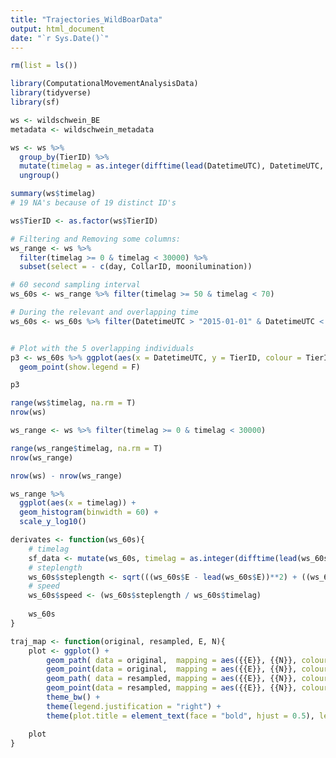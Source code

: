 ```yaml
---
title: "Trajectories_WildBoarData"
output: html_document
date: "`r Sys.Date()`"
---
```


```r
rm(list = ls())
```


```r
library(ComputationalMovementAnalysisData)
library(tidyverse)
library(sf)
```


```r
ws <- wildschwein_BE
metadata <- wildschwein_metadata
```


```r
ws <- ws %>% 
  group_by(TierID) %>% 
  mutate(timelag = as.integer(difftime(lead(DatetimeUTC), DatetimeUTC, units = "secs"))) %>% 
  ungroup()

summary(ws$timelag)
# 19 NA's because of 19 distinct ID's
```

```r

ws$TierID <- as.factor(ws$TierID)

# Filtering and Removing some columns:
ws_range <- ws %>% 
  filter(timelag >= 0 & timelag < 30000) %>% 
  subset(select = - c(day, CollarID, moonilumination))
```


```r
# 60 second sampling interval
ws_60s <- ws_range %>% filter(timelag >= 50 & timelag < 70)
```

```r
# During the relevant and overlapping time
ws_60s <- ws_60s %>% filter(DatetimeUTC > "2015-01-01" & DatetimeUTC < "2016-01-01")


# Plot with the 5 overlapping individuals
p3 <- ws_60s %>% ggplot(aes(x = DatetimeUTC, y = TierID, colour = TierID)) +
  geom_point(show.legend = F)

p3

```


```r
range(ws$timelag, na.rm = T)
nrow(ws)

ws_range <- ws %>% filter(timelag >= 0 & timelag < 30000) 

range(ws_range$timelag, na.rm = T)
nrow(ws_range)

nrow(ws) - nrow(ws_range)
```


```r
ws_range %>% 
  ggplot(aes(x = timelag)) +
  geom_histogram(binwidth = 60) +
  scale_y_log10()
```


```r
derivates <- function(ws_60s){
    # timelag
    sf_data <- mutate(ws_60s, timelag = as.integer(difftime(lead(ws_60s$DatetimeUTC), ws_60s$DatetimeUTC, units = "secs")))
    # steplength
    ws_60s$steplength <- sqrt(((ws_60s$E - lead(ws_60s$E))**2) + ((ws_60s$N - lead(ws_60s$N))**2)) 
    # speed
    ws_60s$speed <- (ws_60s$steplength / ws_60s$timelag)
    
    ws_60s
}
```

```r
traj_map <- function(original, resampled, E, N){
    plot <- ggplot() + 
        geom_path( data = original,  mapping = aes({{E}}, {{N}}, colour = "cyan"), size = 0.8, alpha = 0.2) +
        geom_point(data = original,  mapping = aes({{E}}, {{N}}, colour = "cyan"), alpha = 0.2) + 
        geom_path( data = resampled, mapping = aes({{E}}, {{N}}, colour = "red"),  size = 1) +
        geom_point(data = resampled, mapping = aes({{E}}, {{N}}, colour = "red"),  size = 1.2) +
        theme_bw() +
        theme(legend.justification = "right") +
        theme(plot.title = element_text(face = "bold", hjust = 0.5), legend.title = element_text(face = "bold", hjust = 0.5))

    plot
}
```









